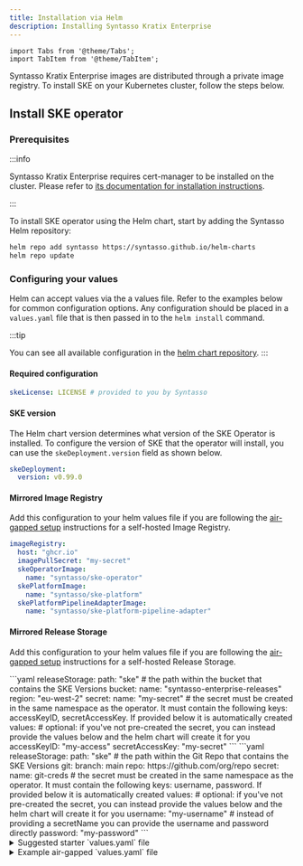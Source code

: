 ```yaml
---
title: Installation via Helm
description: Installing Syntasso Kratix Enterprise
---
```


```mdx-code-block
import Tabs from '@theme/Tabs';
import TabItem from '@theme/TabItem';
```

Syntasso Kratix Enterprise images are distributed through a private image registry. To
install SKE on your Kubernetes cluster, follow the steps below.

## Install SKE operator

### Prerequisites

:::info

Syntasso Kratix Enterprise requires cert-manager to be installed on the cluster. Please
refer to [its documentation for installation instructions](https://cert-manager.io/).

:::

To install SKE operator using the Helm chart, start by adding the Syntasso Helm
repository:

```bash
helm repo add syntasso https://syntasso.github.io/helm-charts
helm repo update
```

### Configuring your values

Helm can accept values via the a values file. Refer to the examples
below for common configuration options. Any configuration should be placed in a
`values.yaml` file that is then passed in to the `helm install` command.

:::tip

You can see all available configuration in the
[helm chart repository](https://github.com/syntasso/helm-charts/blob/main/ske-operator/values.yaml).
:::

#### Required configuration

```yaml
skeLicense: LICENSE # provided to you by Syntasso
```

#### SKE version

The Helm chart version determines what version of the SKE Operator is installed.
To configure the version of SKE that the operator will install, you can use the
`skeDeployment.version` field as shown below.

```yaml
skeDeployment:
  version: v0.99.0
```

#### Mirrored Image Registry

Add this configuration to your helm values file if you are following
the [air-gapped setup](./air-gapped) instructions for a self-hosted
Image Registry.

```yaml
imageRegistry:
  host: "ghcr.io"
  imagePullSecret: "my-secret"
  skeOperatorImage:
    name: "syntasso/ske-operator"
  skePlatformImage:
    name: "syntasso/ske-platform"
  skePlatformPipelineAdapterImage:
    name: "syntasso/ske-platform-pipeline-adapter"
```

#### Mirrored Release Storage

Add this configuration to your helm values file if you are following
the [air-gapped setup](./air-gapped) instructions for a self-hosted
Release Storage.

  <Tabs className="boxedTabs" groupId="stateStore">
    <TabItem value="bucket" label="Mirroring from Bucket">
    ```yaml
    releaseStorage:
      path: "ske" # the path within the bucket that contains the SKE Versions
      bucket:
        name: "syntasso-enterprise-releases"
        region: "eu-west-2"
          secret:
            name: "my-secret" # the secret must be created in the same namespace as the operator. It must contain the following keys: accessKeyID, secretAccessKey. If provided below it is automatically created
            values: # optional: if you've not pre-created the secret, you can instead provide the values below and the helm chart will create it for you
              accessKeyID: "my-access"
              secretAccessKey: "my-secret"
    ```
    </TabItem>
    <TabItem value="git" label="Mirroring from Git Repo">
    ```yaml
    releaseStorage:
      path: "ske" # the path within the Git Repo that contains the SKE Versions
      git:
        branch: main
        repo: https://github.com/org/repo
        secret:
          name: git-creds # the secret must be created in the same namespace as the operator. It must contain the following keys: username, password. If provided below it is automatically created
          values: # optional: if you've not pre-created the secret, you can instead provide the values below and the helm chart will create it for you
            username: "my-username" # instead of providing a secretName you can provide the username and password directly
            password: "my-password"
    ```
    </TabItem>
  </Tabs>

<details>
  <summary>Suggested starter `values.yaml` file</summary>

    ```yaml
    skeLicense: your-token-here
    skeDeployment:
      version: latest
    ```

</details>

<details>
  <summary>Example air-gapped `values.yaml` file</summary>

  To use this example, please set all values to your specific environment

  ```yaml
    skeLicense: your-token-here
    skeDeployment:
      version: latest
    imageRegistry:
      host: "ghcr.io"
      imagePullSecret: "my-secret"
      skeOperatorImage:
        name: "syntasso/ske-operator"
      skePlatformImage:
        name: "syntasso/ske-platform"
      skePlatformPipelineAdapterImage:
        name: "syntasso/ske-platform-pipeline-adapter"
    releaseStorage:
      path: "ske"
      git:
        branch: main
        repo: https://github.com/org/repo
        secret:
          name: git-creds # the secret must be created in the same namespace as the operator. It must contain the following keys: username, password. If provided below it is automatically created
          values:
            username: "my-username" # instead of providing a secretName you can provide the username and password directly
            password: "my-password"
    ```

</details>

#### Configuring TLS Certificates for SKE Operator and Deployment

By default, the SKE Operator and the SKE instance it deploys use cert-manager to
manage TLS certificates for their webhooks. This default setup requires no
additional configuration. However, if you prefer not to use cert-manager, you
can disable it and manually provide your own TLS certificates.

To disable cert-manager and supply your custom certificates, update your
configuration as follows:

```yaml
global:
  skeOperator:
    tlsConfig:
      certManager:
        disabled: true
      webhookCACert: |
        -----BEGIN CERTIFICATE-----
        ...
      webhookTLSKey: |
        -----BEGIN PRIVATE KEY-----
        ...
      webhookTLSCert: |
        -----BEGIN CERTIFICATE-----
        ...

skeDeployment:
  enabled: true
  tlsConfig:
    certManager:
      disabled: true
    webhookCACert: |
      -----BEGIN CERTIFICATE-----
      ...
    webhookTLSKey: |
      -----BEGIN PRIVATE KEY-----
      ...
    webhookTLSCert: |
      -----BEGIN CERTIFICATE-----
      ...
```

Both the SKE Operator and SKE Deployment require valid TLS certificates for
their webhook servers to securely communicate with the Kubernetes API. Below are
the DNS names that must be included in the TLS certificates for each component.

The TLS certificate for the SKE Operator's webhook server must cover the
following DNS names:

- `ske-operator-webhook-service.kratix-platform-system.svc`
- `ske-operator-webhook-service.kratix-platform-system.svc.cluster.local`

The TLS certificate for the SKE Deployment's webhook server must cover the
following DNS names:

- `kratix-platform-webhook-service.kratix-platform-system.svc`
- `kratix-platform-webhook-service.kratix-platform-system.svc.cluster.local`


### Installing the Operator

Next, install the SKE Operator:

```bash
helm install ske-operator syntasso/ske-operator \
  --namespace kratix-platform-system \
  --create-namespace \
  --values values.yaml # This is optional. Only use if you are configuring custom values.
```

<details>
<summary>Alternative installation method</summary>

If you prefer not to use Helm, you can install the SKE operator by applying the
manifests directly.

First, create the namespace where the SKE operator will be installed:

```bash
kubectl create namespace kratix-platform-system
```

Then, create a secret with your license token:

```
kubectl create secret docker-registry syntasso-registry \
  --namespace=kratix-platform-system \
  --docker-server=registry.syntasso.io \
  --docker-username=syntasso-pkg \
  --docker-password=<YOUR TOKEN>
```

The manifests are available in the [Syntasso Releases
Page](http://syntasso-enterprise-releases.s3-website.eu-west-2.amazonaws.com/#ske-operator/).
Find the latest release and apply it with `kubectl`:

```bash
kubectl apply -f http://s3.eu-west-2.amazonaws.com/syntasso-enterprise-releases/ske-operator/<VERSION>/ske-operator-distribution.yaml
```

With the Operator in place, you can now install Kratix Enterprise by creating a
'Kratix' instance. Below is an example 'Kratix' instance definition:

```yaml
apiVersion: platform.syntasso.io/v1alpha1
kind: Kratix
metadata:
  name: kratix-example
spec:
  version: # version of Kratix Enterprise to install; default to the latest release found in release bucket
```

You can save the 'Kratix' instance definition to a local file and apply with kubectl.
SKE operator will then install Kratix Enterprise and its necessary configurations.

By default, when `spec.releaseStorage` is not set, SKE operator will use the Syntasso Enterprise releases bucket.

:::note
'Kratix' is a cluster scoped and singleton resource.

Only one instance of Kratix can be installed in a cluster.
:::

</details>

### Verify the installation

To verify that Kratix Enterprise has been installed successfully, run the following command:

```bash
kubectl get deployments.apps --namespace kratix-platform-system
```

You should see the following output:

```shell-session
NAME                                 READY   UP-TO-DATE   AVAILABLE   AGE
kratix-platform-controller-manager   1/1     1            1           1h
ske-operator-controller-manager      1/1     1            1           1h
```

You can now proceed with the configuration of Kratix (i.e. registering destinations or
installing promises). For that, refer to the Open-Source Kratix documentation.


## Upgrades

### Upgrading the Operator

To verify the version of the Operator installed, run the following command:

```bash
helm list
```

You should see the following output:

```shell-session
NAME            NAMESPACE    [...]    CHART                   APP VERSION
ske-operator    default      [...]    ske-operator-0.8.0      v0.1.1
```

To check the available versions of the Operator, run the following command:

```bash
helm search repo syntasso/ske-operator --versions
```

To upgrade, run:

```bash
helm upgrade ske-operator syntasso/ske-operator # --version <VERSION>
```

:::info Not using Helm?

Refer to the alternative installation method summary box above to upgrade the operator without Helm.

:::

### Upgrading the SKE Instance

To upgrade the version of SKE being deployed by the operator, you can edit your
Kratix instance definition and change the `version` field to the desired
version.

Upgrades from a version vX.Y.Z to vX.Y+2.Z are not supported. You must upgrade to
vX.Y+1.Z first.

## Deletes

### Deleting the SKE Operator

To delete the SKE operator (and any deployed SKE instance), run the following command:

```bash
helm uninstall ske-operator
```

### Deleting the SKE Instance

To delete the SKE instance, run:

```
kubectl -n kratix-platform-system delete kratix <INSTANCE_NAME>
```
